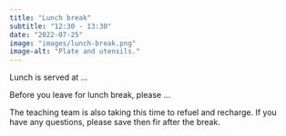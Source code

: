 ```yaml
---
title: "Lunch break"
subtitle: "12:30 - 13:30"
date: "2022-07-25"
image: "images/lunch-break.png"
image-alt: "Plate and utensils."
---
```


Lunch is served at ...

Before you leave for lunch break, please ... <!--# TO DO: Add instructions on giving feedback on stickies. -->

The teaching team is also taking this time to refuel and recharge.
If you have any questions, please save then fir after the break.

